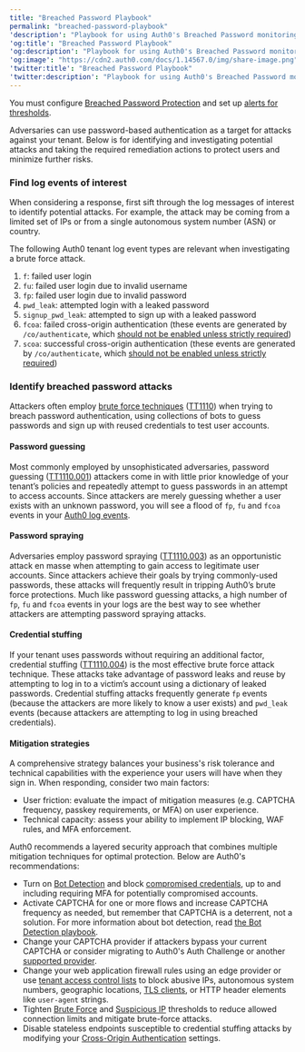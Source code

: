 ```yaml
---
title: "Breached Password Playbook"
permalink: "breached-password-playbook"
'description': "Playbook for using Auth0's Breached Password monitoring feature in the Security Center"
'og:title': "Breached Password Playbook"
'og:description': "Playbook for using Auth0's Breached Password monitoring feature in the Security Center"
'og:image': "https://cdn2.auth0.com/docs/1.14567.0/img/share-image.png"
'twitter:title': "Breached Password Playbook"
'twitter:description': "Playbook for using Auth0's Breached Password monitoring feature in the Security Center"
---
```


<Card title="Avant de commencer">

You must configure [Breached Password Protection](https://auth0.com/docs/secure/attack-protection/breached-password-detection) and set up [alerts for thresholds](https://auth0.com/docs/secure/security-center/security-alerts).

</Card>

Adversaries can use password-based authentication as a target for attacks against your tenant. Below is for identifying and investigating potential attacks and taking the required remediation actions to protect users and minimize further risks.

### Find log events of interest

When considering a response, first sift through the log messages of interest to identify potential attacks. For example, the attack may be coming from a limited set of IPs or from a single autonomous system number (ASN) or country.

The following Auth0 tenant log event types are relevant when investigating a brute force attack.



<Accordion title="Relevant log event types">

1. `f`: failed user login
2. `fu`: failed user login due to invalid username
3. `fp`: failed user login due to invalid password
4. `pwd_leak`: attempted login with a leaked password
5. `signup_pwd_leak`: attempted to sign up with a leaked password
6. `fcoa`: failed cross-origin authentication (these events are generated by `/co/authenticate`, which [should not be enabled unless strictly required](https://sec.okta.com/articles/2024/05/detecting-cross-origin-authentication-credential-stuffing-attacks/))
7. `scoa`: successful cross-origin authentication (these events are generated by `/co/authenticate`, which [should not be enabled unless strictly required](https://sec.okta.com/articles/2024/05/detecting-cross-origin-authentication-credential-stuffing-attacks/))

</Accordion>

### Identify breached password attacks

Attackers often employ [brute force techniques](/docs/fr-ca/secure/attack-protection/brute-force-protection) ([TT1110](https://attack.mitre.org/techniques/T1110/)) when trying to breach password authentication, using collections of bots to guess passwords and sign up with reused credentials to test user accounts.

#### Password guessing

Most commonly employed by unsophisticated adversaries, password guessing ([TT1110.001](https://attack.mitre.org/techniques/T1110/001/)) attackers come in with little prior knowledge of your tenant’s policies and repeatedly attempt to guess passwords in an attempt to access accounts. Since attackers are merely guessing whether a user exists with an unknown password, you will see a flood of `fp`, `fu` and `fcoa` events in your [Auth0 log events](/docs/fr-ca/deploy-monitor/logs/log-event-type-codes).

#### Password spraying

Adversaries employ password spraying ([TT1110.003](https://attack.mitre.org/techniques/T1110/003/)) as an opportunistic attack en masse when attempting to gain access to legitimate user accounts. Since attackers achieve their goals by trying commonly-used passwords, these attacks will frequently result in tripping Auth0’s brute force protections. Much like password guessing attacks, a high number of `fp`, `fu` and `fcoa` events in your logs are the best way to see whether attackers are attempting password spraying attacks.

#### Credential stuffing

If your tenant uses passwords without requiring an additional factor, credential stuffing ([TT1110.004](https://attack.mitre.org/techniques/T1110/004/)) is the most effective brute force attack technique. These attacks take advantage of password leaks and reuse by attempting to log in to a victim’s account using a dictionary of leaked passwords. Credential stuffing attacks frequently generate `fp` events (because the attackers are more likely to know a user exists) and `pwd_leak` events (because attackers are attempting to log in using breached credentials).

#### Mitigation strategies

A comprehensive strategy balances your business's risk tolerance and technical capabilities with the experience your users will have when they sign in. When responding, consider two main factors:

* User friction: evaluate the impact of mitigation measures (e.g. CAPTCHA frequency, passkey requirements, or <Tooltip href="/docs/fr-ca/glossary?term=multifactor-authentication" tip="Authentification multifacteur (MFA)
Processus d’authentification de l’utilisateur qui utilise un facteur en plus du nom d’utilisateur et du mot de passe, tel qu’un code par SMS." cta="Voir le glossaire">MFA</Tooltip>) on user experience.
* Technical capacity: assess your ability to implement IP blocking, WAF rules, and MFA enforcement.

Auth0 recommends a layered security approach that combines multiple mitigation techniques for optimal protection. Below are Auth0's recommendations:

* Turn on [Bot Detection](/docs/fr-ca/secure/attack-protection/bot-detection) and block [compromised credentials](/docs/fr-ca/secure/attack-protection/breached-password-detection#configure-response-scenarios), up to and including requiring MFA for potentially compromised accounts.
* Activate CAPTCHA for one or more flows and increase CAPTCHA frequency as needed, but remember that CAPTCHA is a deterrent, not a solution. For more information about <Tooltip href="/docs/fr-ca/glossary?term=bot-detection" tip="Détection de robots
Forme de protection contre les attaques par laquelle Auth0 bloque le trafic suspecté d’être le fait de robots en activant un CAPTCHA pendant le processus de connexion." cta="Voir le glossaire">bot detection</Tooltip>, read [the Bot Detection playbook](/docs/fr-ca/secure/attack-protection/playbooks/bot-detection-playbook).
* Change your CAPTCHA provider if attackers bypass your current CAPTCHA or consider migrating to Auth0's Auth Challenge or another [supported provider](/docs/fr-ca/secure/attack-protection/bot-detection/configure-captcha).
* Change your web application firewall rules using an edge provider or use [tenant access control lists](/docs/fr-ca/secure/tenant-access-control-list) to block abusive IPs, autonomous system numbers, geographic locations, [TLS clients](/docs/fr-ca/customize/custom-domains/self-managed-certificates/tls-ssl), or HTTP header elements like `user-agent` strings.
* Tighten [Brute Force](/docs/fr-ca/secure/attack-protection/brute-force-protection) and [Suspicious IP](/docs/fr-ca/secure/attack-protection/suspicious-ip-throttling) thresholds to reduce allowed connection limits and mitigate brute-force attacks.
* Disable stateless endpoints susceptible to credential stuffing attacks by modifying your [Cross-Origin Authentication](/docs/fr-ca/authenticate/login/cross-origin-authentication) settings.